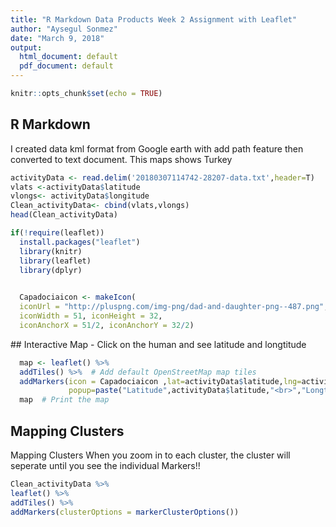 ---
title: "R Markdown Data Products Week 2 Assignment with Leaflet"
author: "Aysegul Sonmez"
date: "March 9, 2018"
output:
  html_document: default
  pdf_document: default
---

```{r setup, include=TRUE}
knitr::opts_chunk$set(echo = TRUE)
```
## R Markdown
I created data kml format from  Google earth with  add path feature then  converted to text document.
This maps shows Turkey


```{r,echo=TRUE}

activityData <- read.delim('20180307114742-28207-data.txt',header=T)
vlats <-activityData$latitude
vlongs<- activityData$longitude
Clean_activityData<- cbind(vlats,vlongs)
head(Clean_activityData)
```


```{r,echo=FALSE}
if(!require(leaflet)) 
  install.packages("leaflet")
  library(knitr)
  library(leaflet)
  library(dplyr)

  
  Capadociaicon <- makeIcon(
  iconUrl = "http://pluspng.com/img-png/dad-and-daughter-png--487.png",
  iconWidth = 51, iconHeight = 32,
  iconAnchorX = 51/2, iconAnchorY = 32/2)

```
  ## Interactive Map - Click on the human and see latitude and longtitude
```{r,echo=FALSE}  
  map <- leaflet() %>%
  addTiles() %>%  # Add default OpenStreetMap map tiles
  addMarkers(icon = Capadociaicon ,lat=activityData$latitude,lng=activityData$longitude,
             popup=paste("Latitude",activityData$latitude,"<br>","Longtitude",activityData$longitude,"<br>"))
  map  # Print the map

```


## Mapping Clusters 
Mapping Clusters
When you zoom in to each cluster, the cluster will seperate until you see the individual Markers!!



```{r , echo=TRUE}

Clean_activityData %>%
leaflet() %>%
addTiles() %>%  
addMarkers(clusterOptions = markerClusterOptions())  

```


